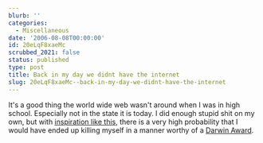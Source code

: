 ```yaml
---
blurb: ''
categories:
  - Miscellaneous
date: '2006-08-08T00:00:00'
id: 20eLqF8xaeMc
scrubbed_2021: false
status: published
type: post
title: Back in my day we didnt have the internet
slug: 20eLqF8xaeMc--back-in-my-day-we-didnt-have-the-internet
---
```


It's a good thing the world wide web wasn't around when I was in
high school. Especially not in the state it is today. I did enough
stupid shit on my own, but with
[inspiration like this](http://www.youtube.com/watch?v=cTP4yp8y_NA&mode=related&search=),
there is a very high probability that I would have ended up killing
myself in a manner worthy of a
[Darwin Award](http://darwinawards.com/darwin/index_darwin2005.html).
